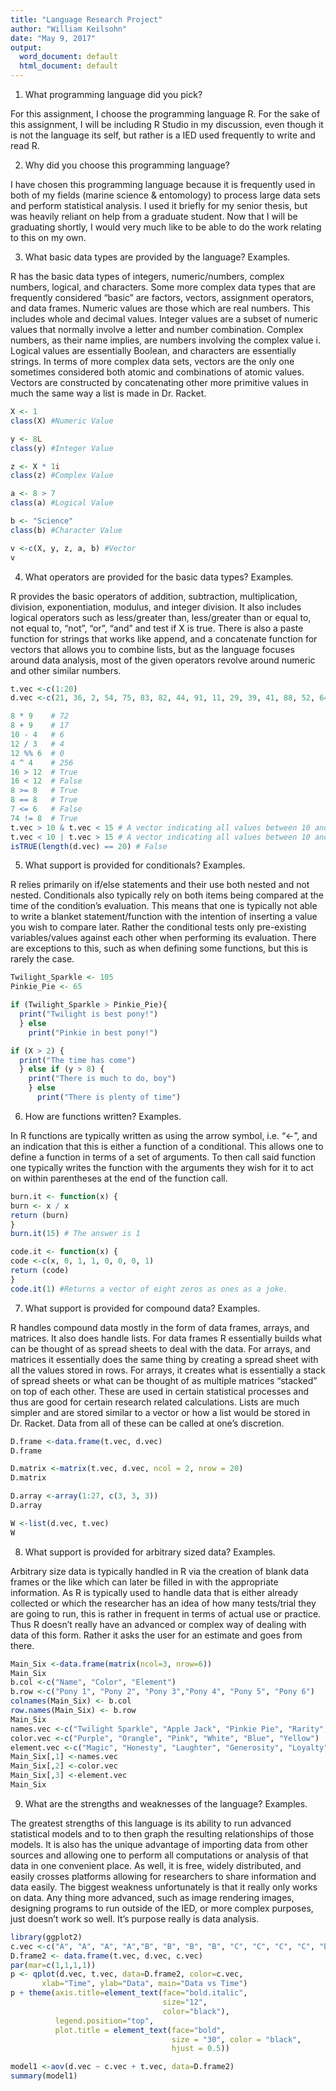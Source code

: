 ---
title: "Language Research Project"
author: "William Keilsohn"
date: "May 9, 2017"
output:
  word_document: default
  html_document: default
---
1. What programming language did you pick?

For this assignment, I choose the programming language R. For the sake of this assignment, I will be including R Studio in my discussion, even though it is not the language its self, but rather is a IED used frequently to write and read R.  

2. Why did you choose this programming language?

I have chosen this programming language because it is frequently used in both of my fields (marine science & entomology) to process large data sets and perform statistical analysis. I used it briefly for my senior thesis, but was heavily reliant on help from a graduate student. Now that I will be graduating shortly, I would very much like to be able to do the work relating to this on my own. 

3. What basic data types are provided by the language? Examples. 

R has the basic data types of integers, numeric/numbers, complex numbers, logical, and characters. Some more complex data types that are frequently considered "basic" are factors, vectors, assignment operators, and data frames. Numeric values are those which are real numbers. This includes whole and decimal values. Integer values are a subset of numeric values that normally involve a letter and number combination. Complex numbers, as their name implies, are numbers involving the complex value i. Logical values are essentially Boolean, and characters are essentially strings. In terms of more complex data sets, vectors are the only one sometimes considered both atomic and combinations of atomic values. Vectors are constructed by concatenating other more primitive values in much the same way a list is made in Dr. Racket. 
```{r}
X <- 1
class(X) #Numeric Value

y <- 8L
class(y) #Integer Value

z <- X * 1i
class(z) #Complex Value

a <- 8 > 7
class(a) #Logical Value

b <- "Science"
class(b) #Character Value

v <-c(X, y, z, a, b) #Vector
v
```

4. What operators are provided for the basic data types? Examples.

R provides the basic operators of addition, subtraction, multiplication, division, exponentiation, modulus, and integer division. It also includes logical operators such as less/greater than, less/greater than or equal to, not equal to, "not", "or", "and" and test if X is true. There is also a paste function for strings that works like append, and a concatenate function for vectors that allows you to combine lists, but as the language focuses around data analysis, most of the given operators revolve around numeric and other similar numbers. 
```{r}
t.vec <-c(1:20)
d.vec <-c(21, 36, 2, 54, 75, 83, 82, 44, 91, 11, 29, 39, 41, 88, 52, 64, 86, 55, 7, 30)

8 * 9    # 72
8 + 9    # 17
10 - 4   # 6
12 / 3   # 4
12 %% 6  # 0
4 ^ 4    # 256
16 > 12  # True
16 < 12  # False
8 >= 8   # True
8 == 8   # True
7 <= 6   # False
74 != 8  # True
t.vec > 10 & t.vec < 15 # A vector indicating all values between 10 and 15 as True
t.vec < 10 | t.vec > 15 # A vector indicating all values between 10 and 15 as False 
isTRUE(length(d.vec) == 20) # False
```

5. What support is provided for conditionals? Examples.

R relies primarily on if/else statements and their use both nested and not nested. Conditionals also typically rely on both items being compared at the time of the condition's evaluation. This means that one is typically not able to write a blanket statement/function with the intention of inserting a value you wish to compare later. Rather the conditional tests only pre-existing variables/values against each other when performing its evaluation. There are exceptions to this, such as when defining some functions, but this is rarely the case. 
```{r}
Twilight_Sparkle <- 105
Pinkie_Pie <- 65

if (Twilight_Sparkle > Pinkie_Pie){
  print("Twilight is best pony!")
  } else 
    print("Pinkie in best pony!")

if (X > 2) {
  print("The time has come")
  } else if (y > 8) {
    print("There is much to do, boy")
    } else 
      print("There is plenty of time")
```

6. How are functions written? Examples.

In R functions are typically written as using the arrow symbol, i.e. "<-", and an indication that this is either a function of a conditional. This allows one to define a function in terms of a set of arguments. To then call said function one typically writes the function with the arguments they wish for it to act on within parentheses at the end of the function call.

```{r}

burn.it <- function(x) {
burn <- x / x
return (burn)
}
burn.it(15) # The answer is 1

code.it <- function(x) {
code <-c(x, 0, 1, 1, 0, 0, 0, 1)
return (code)
}
code.it(1) #Returns a vector of eight zeros as ones as a joke. 
```

7. What support is provided for compound data? Examples.

R handles compound data mostly in the form of data frames, arrays, and matrices. It also does handle lists. For data frames R essentially builds what can be thought of as spread sheets to deal with the data. For arrays, and matrices it essentially does the same thing by creating a spread sheet with all the values stored in rows. For arrays, it creates what is essentially a stack of spread sheets or what can be thought of as multiple matrices "stacked" on top of each other. These are used in certain statistical processes and thus are good for certain research related calculations. Lists are much simpler and are stored similar to a vector or how a list would be stored in Dr. Racket. Data from all of these can be called at one's discretion. 

```{r}

D.frame <-data.frame(t.vec, d.vec)
D.frame

D.matrix <-matrix(t.vec, d.vec, ncol = 2, nrow = 20)
D.matrix

D.array <-array(1:27, c(3, 3, 3))
D.array

W <-list(d.vec, t.vec)
W
```

8. What support is provided for arbitrary sized data? Examples.

Arbitrary size data is typically handled in R via the creation of blank data frames or the like which can later be filled in with the appropriate information. As R is typically used to handle data that is either already collected or which the researcher has an idea of how many tests/trial they are going to run, this is rather in frequent in terms of actual use or practice. Thus R doesn't really have an advanced or complex way of dealing with data of this form. Rather it asks the user for an estimate and goes from there. 

```{r}
Main_Six <-data.frame(matrix(ncol=3, nrow=6))
Main_Six
b.col <-c("Name", "Color", "Element")
b.row <-c("Pony 1", "Pony 2", "Pony 3","Pony 4", "Pony 5", "Pony 6")
colnames(Main_Six) <- b.col
row.names(Main_Six) <- b.row
Main_Six
names.vec <-c("Twilight Sparkle", "Apple Jack", "Pinkie Pie", "Rarity", "Rainbow Dash", "Fluttershy")
color.vec <-c("Purple", "Orangle", "Pink", "White", "Blue", "Yellow")
element.vec <-c("Magic", "Honesty", "Laughter", "Generosity", "Loyalty", "Kindness")
Main_Six[,1] <-names.vec
Main_Six[,2] <-color.vec
Main_Six[,3] <-element.vec
Main_Six
```

9. What are the strengths and weaknesses of the language? Examples.

The greatest strengths of this language is its ability to run advanced statistical models and to to then graph the resulting relationships of those models. It is also has the unique advantage of importing data from other sources and allowing one to perform all computations or analysis of that data in one convenient place. As well, it is free, widely distributed, and easily crosses platforms allowing for researchers to share information and data easily.  The biggest weakness unfortunately is that it really only works on data. Any thing more advanced, such as image rendering images, designing programs to run outside of the IED, or more complex purposes, just doesn't work so well. It's purpose really is data analysis. 

```{r}
library(ggplot2)
c.vec <-c("A", "A", "A", "A","B", "B", "B", "B", "C", "C", "C", "C", "D", "D", "D", "D", "E", "E", "E", "E")
D.frame2 <- data.frame(t.vec, d.vec, c.vec)
par(mar=c(1,1,1,1))
p <- qplot(d.vec, t.vec, data=D.frame2, color=c.vec, 
       xlab="Time", ylab="Data", main="Data vs Time")
p + theme(axis.title=element_text(face="bold.italic",
                                  size="12", 
                                  color="black"), 
          legend.position="top",
          plot.title = element_text(face="bold",
                                    size = "30", color = "black",
                                    hjust = 0.5))

model1 <-aov(d.vec ~ c.vec + t.vec, data=D.frame2)
summary(model1)
```